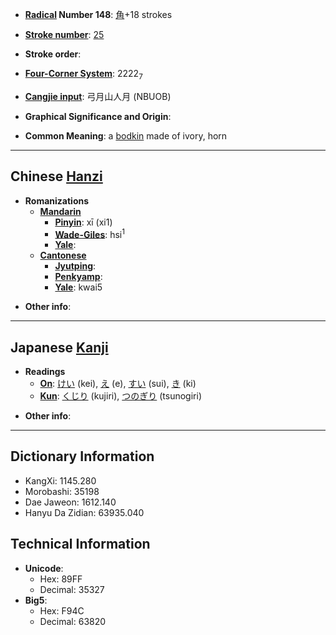 * '''[[Wiktionary:Chinese radical index| Radical]] Number 148''': [[Wiktionary:Chinese radical index 角|角]]+18 strokes

* '''[[Wiktionary:Chinese total strokes index|Stroke number]]''': [[Wiktionary:Chinese total strokes index 25|25]]

* '''Stroke order''': 

* '''[[Wiktionary:Chinese four corner index|Four-Corner System]]''': 2222<sub>7</sub>

* '''[[Wiktionary:Chinese Cangjie index|Cangjie input]]''': 弓月山人月 (NBUOB)

* '''Graphical Significance and Origin''': 

* '''Common Meaning''': a [[bodkin]] made of ivory, horn

----

== Chinese [[Hanzi]] ==

* '''Romanizations'''
** '''[[Mandarin]]'''
*** '''[[Pinyin]]''': xī (xi1)
*** '''[[Wade-Giles]]''': hsi<sup>1</sup>
*** '''[[Yale]]''': 
** '''[[Cantonese]]'''
*** '''[[Jyutping]]''':
*** '''[[Penkyamp]]''': 
*** '''[[Yale]]''': kwai5

* '''Other info''': 

----

== Japanese [[Kanji]] ==

* '''Readings'''
** '''[[On]]''': [[けい]] (kei), [[え]] (e), [[すい]] (sui), [[き]] (ki)
** '''[[Kun]]''': [[くじり]] (kujiri), [[つのぎり]] (tsunogiri)

* '''Other info''':  

----

== Dictionary Information ==

* KangXi: 1145.280
* Morobashi: 35198
* Dae Jaweon: 1612.140
* Hanyu Da Zidian: 63935.040

== Technical Information ==

* '''Unicode''':
** Hex: 89FF
** Decimal: 35327
* '''Big5''':
** Hex: F94C
** Decimal: 63820